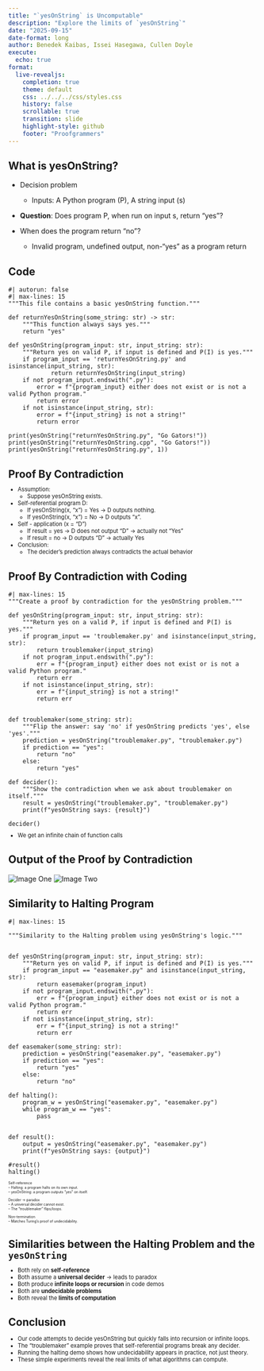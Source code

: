 ```yaml
---
title: "`yesOnString` is Uncomputable"
description: "Explore the limits of `yesOnString`"
date: "2025-09-15"
date-format: long
author: Benedek Kaibas, Issei Hasegawa, Cullen Doyle
execute:
  echo: true
format:
  live-revealjs:
    completion: true
    theme: default
    css: ../../../css/styles.css
    history: false
    scrollable: true
    transition: slide
    highlight-style: github
    footer: "Proofgrammers"
---
```




## What is yesOnString?

- Decision problem
  - Inputs: A Python program (P), A string input (s)

- **Question**: Does program P, when run on input s, return "yes"?

- When does the program return "no"?
  - Invalid program, undefined output, non-"yes" as a program return

## Code


```pyodide
#| autorun: false
#| max-lines: 15
"""This file contains a basic yesOnString function."""

def returnYesOnString(some_string: str) -> str:
    """This function always says yes."""
    return "yes"

def yesOnString(program_input: str, input_string: str):
    """Return yes on valid P, if input is defined and P(I) is yes."""
    if program_input == 'returnYesOnString.py' and isinstance(input_string, str):
            return returnYesOnString(input_string)
    if not program_input.endswith(".py"):
        error = f"{program_input} either does not exist or is not a valid Python program."
        return error
    if not isinstance(input_string, str):
        error = f"{input_string} is not a string!"
        return error

print(yesOnString("returnYesOnString.py", "Go Gators!"))
print(yesOnString("returnYesOnString.cpp", "Go Gators!"))
print(yesOnString("returnYesOnString.py", 1))
```


## Proof By Contradiction

::: {.fragment style="margin-top: -0.5em; font-size: 0.8em;"} 

- Assumption:
     - Suppose yesOnString exists.
- Self-referential program D:
     - If yesOnString(x, "x") = Yes -> D outputs nothing.
     - If yesOnString(x, "x") = No  -> D outputs "x".
- Self - application (x = "D")
     - If result = yes -> D does not output "D" -> actually not "Yes"
     - If result = no  -> D outputs "D" -> actually Yes
- Conclusion:
     - The decider’s prediction always contradicts the actual behavior

:::

## Proof By Contradiction with Coding
```pyodide

#| max-lines: 15
"""Create a proof by contradiction for the yesOnString problem."""

def yesOnString(program_input: str, input_string: str):
    """Return yes on a valid P, if input is defined and P(I) is yes."""
    if program_input == 'troublemaker.py' and isinstance(input_string, str):
        return troublemaker(input_string)
    if not program_input.endswith(".py"):
        err = f"{program_input} either does not exist or is not a valid Python program."
        return err
    if not isinstance(input_string, str):
        err = f"{input_string} is not a string!"
        return err


def troublemaker(some_string: str):
    """Flip the answer: say 'no' if yesOnString predicts 'yes', else 'yes'."""
    prediction = yesOnString("troublemaker.py", "troublemaker.py")
    if prediction == "yes":
        return "no"
    else:
        return "yes"

def decider():
    """Show the contradiction when we ask about troublemaker on itself."""
    result = yesOnString("troublemaker.py", "troublemaker.py")
    print(f"yesOnString says: {result}")

decider()
```
::: {.fragment style="margin-top: -0.5em; font-size: 0.8em;"}

- We get an infinite chain of function calls

:::

## Output of the Proof by Contradiction

![Image One](contradiction.png)
![Image Two](contradiction_result.png)

## Similarity to Halting Program
 

```pyodide
#| max-lines: 15

"""Similarity to the Halting problem using yesOnString's logic."""
    

def yesOnString(program_input: str, input_string: str):
    """Return yes on valid P, if input is defined and P(I) is yes."""
    if program_input == "easemaker.py" and isinstance(input_string, str):
        return easemaker(program_input)
    if not program_input.endswith(".py"):
        err = f"{program_input} either does not exist or is not a valid Python program."
        return err
    if not isinstance(input_string, str):
        err = f"{input_string} is not a string!"
        return err

def easemaker(some_string: str):
    prediction = yesOnString("easemaker.py", "easemaker.py")
    if prediction == "yes":
        return "yes"
    else:
        return "no"

def halting():
    program_w = yesOnString("easemaker.py", "easemaker.py")
    while program_w == "yes":
        pass


def result():
    output = yesOnString("easemaker.py", "easemaker.py")
    print(f"yesOnString says: {output}")

#result()
halting()
```

::: {.fragment style="margin-top: -0.5em; font-size: 0.5em;"}

Self-reference  
– Halting: a program halts on its own input.  
– yesOnString: a program outputs "yes" on itself.  

Decider → paradox  
– A universal decider cannot exist.  
– The “troublemaker” flips/loops.  

Non-termination  
– Matches Turing’s proof of undecidability.  
:::

## Similarities between the Halting Problem and the `yesOnString`

::: {.fragment style="margin-top: -0.5em; font-size: 0.8em;"}

- Both rely on **self-reference**  
- Both assume a **universal decider** → leads to paradox  
- Both produce **infinite loops or recursion** in code demos  
- Both are **undecidable problems**  
- Both reveal the **limits of computation**

:::

## Conclusion

::: {.fragment style="margin-top: -0.3em; font-size: 0.8em;"} 

- Our code attempts to decide yesOnString but quickly falls into recursion or infinite loops.
- The “troublemaker” example proves that self-referential programs break any decider.
- Running the halting demo shows how undecidability appears in practice, not just theory.
- These simple experiments reveal the real limits of what algorithms can compute.

:::
